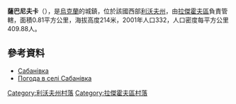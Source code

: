 {{coord|50|20|19|N|24|38|40|E|scale:100000|display=title}}

'''薩巴尼夫卡'''（{{lang-uk|Сабанівка}}），是[[烏克蘭|烏克蘭]]的城鎮，位於該國西部[[利沃夫州|利沃夫州]]，由[[拉傑霍夫區|拉傑霍夫區]]負責管轄，面積0.81平方公里，海拔高度214米，2001年人口332，人口密度每平方公里409.88人。

==參考資料==
* [https://web.archive.org/web/20140104213111/http://w1.c1.rada.gov.ua/pls/z7502/A005?rf7571=20734 Сабанівка]
* [http://weather.in.ua/ua/l'vovskaja/23057 Погода в селі Сабанівка]{{Wayback|url=http://weather.in.ua/ua/l%27vovskaja/23057 |date=20071015213831 }}

[[Category:利沃夫州村落|Category:利沃夫州村落]]
[[Category:拉傑霍夫區村落|Category:拉傑霍夫區村落]]


{{Lviv-geo-stub}}